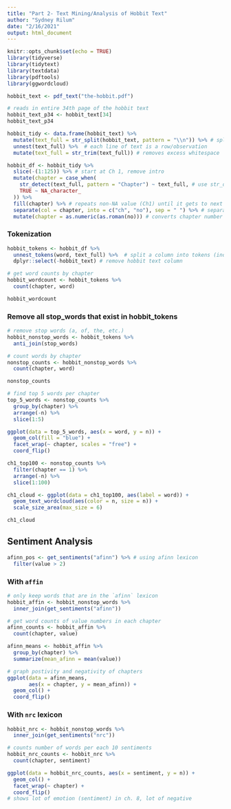 ```yaml
---
title: "Part 2- Text Mining/Analysis of Hobbit Text"
author: "Sydney Rilum"
date: "2/16/2021"
output: html_document
---
```


```r
knitr::opts_chunk$set(echo = TRUE)
library(tidyverse)
library(tidytext)
library(textdata)
library(pdftools)
library(ggwordcloud)
```

```r
hobbit_text <- pdf_text("the-hobbit.pdf")

# reads in entire 34th page of the hobbit text
hobbit_text_p34 <- hobbit_text[34]
hobbit_text_p34
```

```r
hobbit_tidy <- data.frame(hobbit_text) %>% 
  mutate(text_full = str_split(hobbit_text, pattern = "\\n")) %>% # split observations by \n page breaks
  unnest(text_full) %>%  # each line of text is a row/observation
  mutate(text_full = str_trim(text_full)) # removes excess whitespace
```

```r
hobbit_df <- hobbit_tidy %>% 
  slice(-(1:125)) %>% # start at Ch 1, remove intro
  mutate(chapter = case_when(
    str_detect(text_full, pattern = "Chapter") ~ text_full, # use str_detect to detect each Chapter, and populates it with text of that line (to get chapter + #)
    TRUE ~ NA_character_
  )) %>% 
  fill(chapter) %>% # repeats non-NA value (Ch1) until it gets to next non-NA value (ie Ch2)
  separate(col = chapter, into = c("ch", "no"), sep = " ") %>% # separate chapter and number into two columns
  mutate(chapter = as.numeric(as.roman(no))) # converts chapter number to be recognized as roman numerals and numeric class

```

### Tokenization
```r
hobbit_tokens <- hobbit_df %>% 
  unnest_tokens(word, text_full) %>%  # split a column into tokens (individual words as own observations)
  dplyr::select(-hobbit_text) # remove hobbit text column

# get word counts by chapter
hobbit_wordcount <- hobbit_tokens %>% 
  count(chapter, word)

hobbit_wordcount
```

### Remove all stop_words that exist in hobbit_tokens
```r
# remove stop words (a, of, the, etc.)
hobbit_nonstop_words <- hobbit_tokens %>% 
  anti_join(stop_words)

# count words by chapter
nonstop_counts <- hobbit_nonstop_words %>% 
  count(chapter, word)

nonstop_counts
```


```r
# find top 5 words per chapter
top_5_words <- nonstop_counts %>% 
  group_by(chapter) %>% 
  arrange(-n) %>% 
  slice(1:5)

ggplot(data = top_5_words, aes(x = word, y = n)) +
  geom_col(fill = "blue") +
  facet_wrap(~ chapter, scales = "free") +
  coord_flip()
```

```r
ch1_top100 <- nonstop_counts %>% 
  filter(chapter == 1) %>% 
  arrange(-n) %>% 
  slice(1:100)

ch1_cloud <- ggplot(data = ch1_top100, aes(label = word)) +
  geom_text_wordcloud(aes(color = n, size = n)) +
  scale_size_area(max_size = 6)

ch1_cloud
```

## Sentiment Analysis

```r
afinn_pos <- get_sentiments("afinn") %>% # using afinn lexicon
  filter(value > 2)
```

### With `affin`
```r
# only keep words that are in the `afinn` lexicon
hobbit_affin <- hobbit_nonstop_words %>% 
  inner_join(get_sentiments("afinn"))

# get word counts of value numbers in each chapter
afinn_counts <- hobbit_affin %>% 
  count(chapter, value)

afinn_means <- hobbit_affin %>% 
  group_by(chapter) %>% 
  summarize(mean_afinn = mean(value))

# graph postivity and negativity of chapters
ggplot(data = afinn_means,
       aes(x = chapter, y = mean_afinn)) +
  geom_col() +
  coord_flip()
```

### With `nrc` lexicon
```r
hobbit_nrc <- hobbit_nonstop_words %>% 
  inner_join(get_sentiments("nrc"))

# counts number of words per each 10 sentiments
hobbit_nrc_counts <- hobbit_nrc %>% 
  count(chapter, sentiment)

ggplot(data = hobbit_nrc_counts, aes(x = sentiment, y = n)) +
  geom_col() +
  facet_wrap(~ chapter) +
  coord_flip()
# shows lot of emotion (sentiment) in ch. 8, lot of negative
```


